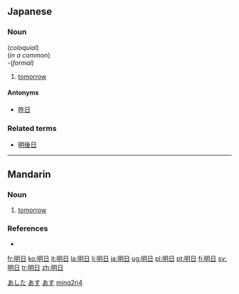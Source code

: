 ==Japanese==
{{ja-kanjitab|明|日}}

===Noun===
{{ja-noun|k|hira=あした|rom=ashita}} (''coloquial'') </br>
{{ja-noun|k|hira=あす|rom=asu}} (''in a common'')</br>
{{ja-noun|k|hira=みょうにち|rom=myōnichi}} -(''formal'')

# [[tomorrow]]

====Antonyms====
*[[昨日]]

===Related terms===
*[[明後日]]

[[Category:Japanese noun|あした]] <!-- override -->
[[Category:1000 Japanese basic words|あす]]
[[Category:ja:Time|あす]]

----

==Mandarin==
{{zh-hanzi|[[明]][[日]]}}

===Noun===
{{cmn-noun|ts|pin=míngrì|pint=ming2ri4|rs=日04}}

# {{literary|lang=zh-tw|skey=日04}} [[tomorrow]]

===References===
*{{cite web|url=http://140.111.34.46/newDict/dict/index.html|title=明日|work=Guoyu Cidian On-line Mandarin Dictionary</i> (國語辭典)|language=Mandarin|accessdate=2008-02-05}}

[[Category:zh-cn:Literary|ming2ri4]]

[[fr:明日]]
[[ko:明日]]
[[it:明日]]
[[la:明日]]
[[li:明日]]
[[ja:明日]]
[[ug:明日]]
[[pl:明日]]
[[pt:明日]]
[[fi:明日]]
[[sv:明日]]
[[tr:明日]]
[[zh:明日]]